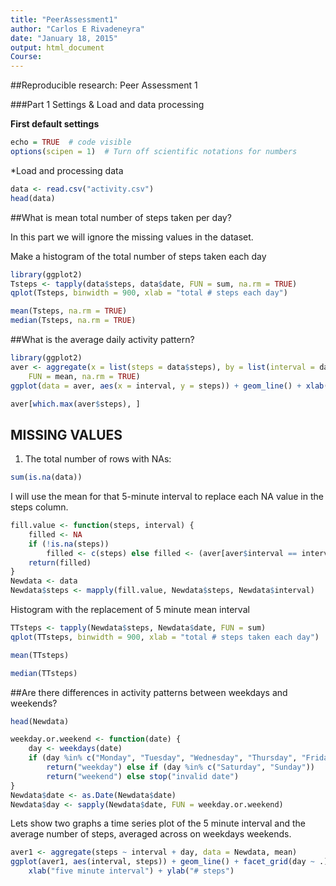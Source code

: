 ```yaml
---
title: "PeerAssessment1"
author: "Carlos E Rivadeneyra"
date: "January 18, 2015"
output: html_document
Course:
---
```


##Reproducible research: Peer Assessment 1

###Part 1 Settings & Load and data processing 

**First default settings**

```r
echo = TRUE  # code visible
options(scipen = 1)  # Turn off scientific notations for numbers
```

*Load and processing data


```r
data <- read.csv("activity.csv")
head(data)
```

##What is mean total number of steps taken per day?

In this part we will  ignore the missing values in the dataset.

Make a histogram of the total number of steps taken each day

```r
library(ggplot2)
Tsteps <- tapply(data$steps, data$date, FUN = sum, na.rm = TRUE)
qplot(Tsteps, binwidth = 900, xlab = "total # steps each day")
```

```r
mean(Tsteps, na.rm = TRUE)
median(Tsteps, na.rm = TRUE)
```

##What is the average daily activity pattern?

```r
library(ggplot2)
aver <- aggregate(x = list(steps = data$steps), by = list(interval = data$interval), 
    FUN = mean, na.rm = TRUE)
ggplot(data = aver, aes(x = interval, y = steps)) + geom_line() + xlab("five minute inter") + ylab("average steps taken")
```

```r
aver[which.max(aver$steps), ]
```

## MISSING VALUES

1. The total number of rows with NAs:

```r
sum(is.na(data))
```

I will use the mean for that 5-minute interval to replace each NA value in the steps column.

```r
fill.value <- function(steps, interval) {
    filled <- NA
    if (!is.na(steps)) 
        filled <- c(steps) else filled <- (aver[aver$interval == interval, "steps"])
    return(filled)
}
Newdata <- data
Newdata$steps <- mapply(fill.value, Newdata$steps, Newdata$interval)
```

Histogram with the replacement of 5 minute mean interval

```r
TTsteps <- tapply(Newdata$steps, Newdata$date, FUN = sum)
qplot(TTsteps, binwidth = 900, xlab = "total # steps taken each day")
```


```r
mean(TTsteps)
```

```r
median(TTsteps)
```

##Are there differences in activity patterns between weekdays and weekends?

```r
head(Newdata)
```

```r
weekday.or.weekend <- function(date) {
    day <- weekdays(date)
    if (day %in% c("Monday", "Tuesday", "Wednesday", "Thursday", "Friday")) 
        return("weekday") else if (day %in% c("Saturday", "Sunday")) 
        return("weekend") else stop("invalid date")
}
Newdata$date <- as.Date(Newdata$date)
Newdata$day <- sapply(Newdata$date, FUN = weekday.or.weekend)
```

Lets show two graphs a time series plot of the 5 minute interval  and the average number of steps, averaged across on weekdays   weekends.

```r
aver1 <- aggregate(steps ~ interval + day, data = Newdata, mean)
ggplot(aver1, aes(interval, steps)) + geom_line() + facet_grid(day ~ .) + 
    xlab("five minute interval") + ylab("# steps")
```
